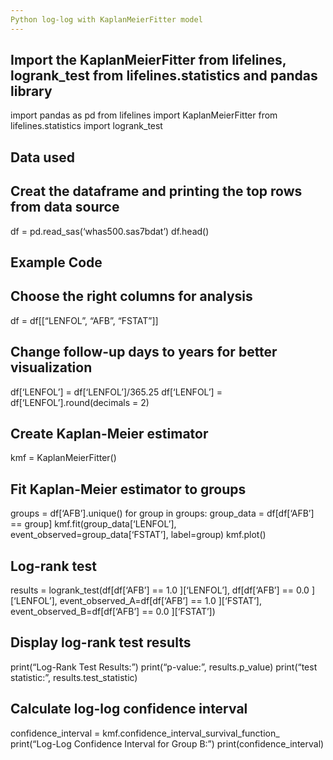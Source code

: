 ```yaml
---
Python log-log with KaplanMeierFitter model
---
```


## Import the KaplanMeierFitter from lifelines, logrank_test from lifelines.statistics and pandas library
import pandas as pd
from lifelines import KaplanMeierFitter
from lifelines.statistics import logrank_test

## Data used
## Creat the dataframe and printing the top rows from data source
df = pd.read_sas('whas500.sas7bdat')
df.head()

## Example Code
## Choose the right columns for analysis
df = df[["LENFOL", "AFB", "FSTAT"]]

## Change follow-up days to years for better visualization
df['LENFOL'] = df['LENFOL']/365.25
df['LENFOL'] = df['LENFOL'].round(decimals = 2)

## Create Kaplan-Meier estimator
kmf = KaplanMeierFitter()

## Fit Kaplan-Meier estimator to groups
groups = df['AFB'].unique()
for group in groups:
   group_data = df[df['AFB'] == group]
   kmf.fit(group_data['LENFOL'], event_observed=group_data['FSTAT'], label=group)
   kmf.plot()
   
## Log-rank test
results = logrank_test(df[df['AFB'] == 1.0 ]['LENFOL'],
                      df[df['AFB'] == 0.0 ]['LENFOL'],
                      event_observed_A=df[df['AFB'] == 1.0 ]['FSTAT'],
                      event_observed_B=df[df['AFB'] == 0.0 ]['FSTAT'])

## Display log-rank test results
print("Log-Rank Test Results:")
print("p-value:", results.p_value)
print("test statistic:", results.test_statistic)

## Calculate log-log confidence interval
confidence_interval = kmf.confidence_interval_survival_function_
print("Log-Log Confidence Interval for Group B:")
print(confidence_interval)